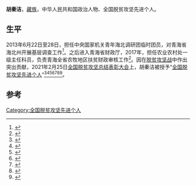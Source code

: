 '''胡秦洁'''，[[藏族|藏族]]，中华人民共和国政治人物、全国脱贫攻坚先进个人。

== 生平 ==
2013年6月22日至28日，担任中央国家机关青年海北调研团临时团员，对青海省海北州开展基层调查工作<ref>{{Cite web|title=青年智库|url=http://www.qnzk.org.cn/DocView.aspx?chnid=2&docid=601|accessdate=2021-03-23|work=www.qnzk.org.cn|archive-date=2021-12-03|archive-url=https://web.archive.org/web/20211203003312/http://www.qnzk.org.cn/DocView.aspx?chnid=2&docid=601|dead-url=no}}</ref>。之后进入青海省财政厅，2017年，担任农业农村处一级主任科员，负责青海全省农牧地区扶贫财政审核工作<ref>{{Cite web|title=关于报送2017年度统筹整合使用涉农资金进展情况的工作|url=http://61.133.232.205/Uploads/file/2018/3/%E5%85%B3%E4%BA%8E%E6%8A%A5%E9%80%812017%E5%B9%B4%E5%BA%A6%E7%BB%9F%E7%AD%B9%E6%95%B4%E5%90%88%E4%BD%BF%E7%94%A8%E6%B6%89%E5%86%9C%E8%B5%84%E9%87%91%E8%BF%9B%E5%B1%95%E6%83%85%E5%86%B5%E7%9A%84%E9%80%9A%E7%9F%A5.pdf|accessdate=2021-03-23|author=青海省财政厅|publisher=青海省财政厅}}</ref>。因在[[脱贫攻坚战|脱贫攻坚战]]中作出突出贡献，2021年2月25日[[全国脱贫攻坚总结表彰大会|全国脱贫攻坚总结表彰大会]]上，胡秦洁被授予“[[全国脱贫攻坚先进个人|全国脱贫攻坚先进个人]]”<ref>{{Cite web|title=关于全国脱贫攻坚先进个人先进集体拟表彰对象的公示|url=https://www.chinanews.com/gn/2021/02-10/9409480.shtml|accessdate=2021-03-12|work=[[中新网|中新网]]|archive-date=2021-02-15|archive-url=https://web.archive.org/web/20210215003222/http://www.chinanews.com/gn/2021/02-10/9409480.shtml|dead-url=no}}</ref><ref>{{Cite web|title=全国脱贫攻坚1981名先进个人和1501个先进集体名单发布|url=https://www.thepaper.cn/newsDetail_forward_11460123|accessdate=2021-03-12|work=[[澎湃新闻|澎湃新闻]]|archive-date=2021-02-28|archive-url=https://web.archive.org/web/20210228125058/https://www.thepaper.cn/newsDetail_forward_11460123|dead-url=no}}</ref><ref>{{Cite web|title=全国脱贫攻坚先进个人1981名、先进集体1501个 名单公布|url=https://www.bjnews.com.cn/detail/161425514215596.html|accessdate=2021-03-12|work=[[北京新闻网|北京新闻网]]|archive-date=2021-08-20|archive-url=https://web.archive.org/web/20210820171915/https://www.bjnews.com.cn/detail/161425514215596.html|dead-url=no}}</ref><ref>{{cite web | title=关于表彰全国脱贫攻坚先进个人和先进集体的决定 | website=人民日报 | date=2013-07-17 | url=http://paper.people.com.cn/rmrb/html/2021-02/26/nw.D110000renmrb_20210226_4-03.htm | language=zh | access-date=2021-03-17 | archive-date=2021-08-13 | archive-url=https://web.archive.org/web/20210813225632/http://paper.people.com.cn/rmrb/html/2021-02/26/nw.D110000renmrb_20210226_4-03.htm | dead-url=no }}</ref><ref>{{cite web | title=全国脱贫攻坚先进个人名单 | website=光明日报-光明网 | url=https://epaper.gmw.cn/gmrb/html/2021-02/26/nw.D110000gmrb_20210226_1-08.htm | language=zh | access-date=2021-03-17 | archive-date=2021-12-03 | archive-url=https://web.archive.org/web/20211203003331/https://epaper.gmw.cn/gmrb/html/2021-02/26/nw.D110000gmrb_20210226_1-08.htm | dead-url=no }}</ref><ref>{{cite web | title=全国脱贫攻坚1981名先进个人和1501个先进集体名单发布 | website=东方网 | date=2021-02-25 | url=https://n.eastday.com/pnews/161425172177019915 | language=zh | access-date=2021-03-17 | archive-date=2021-12-03 | archive-url=https://web.archive.org/web/20211203003339/https://n.eastday.com/pnews/161425172177019915 | dead-url=no }}</ref><ref>{{cite web | title=中共中央国务院关于表彰全国脱贫攻坚先进个人和先进集体的决定 | website=[[环球网|环球网]] | url=https://china.huanqiu.com/article/424sBpZGkdl | language=zh | access-date=2021-03-17 | archive-date=2021-08-20 | archive-url=https://web.archive.org/web/20210820144800/https://china.huanqiu.com/article/424sBpZGkdl | dead-url=no }}</ref>。

==参考==
{{Reflist}}

[[Category:全国脱贫攻坚先进个人|Category:全国脱贫攻坚先进个人]]